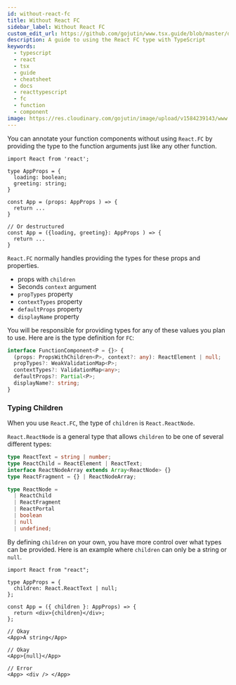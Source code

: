 ```yaml
---
id: without-react-fc
title: Without React FC
sidebar_label: Without React FC
custom_edit_url: https://github.com/gojutin/www.tsx.guide/blob/master/docs/function-components/without-react-fc.mdx
description: A guide to using the React FC type with TypeScript
keywords:
  - typescript
  - react
  - tsx
  - guide
  - cheatsheet
  - docs
  - reacttypescript
  - fc
  - function
  - component
image: https://res.cloudinary.com/gojutin/image/upload/v1584239143/www.tsx.guide/tsx-guide-logo.png
---
```


You can annotate your function components without using `React.FC` by providing the type to the function arguments just like any other function.

```tsx {8,13}
import React from 'react';

type AppProps = {
  loading: boolean;
  greeting: string;
}

const App = (props: AppProps ) => {
  return ...
}

// Or destructured
const App = ({loading, greeting}: AppProps ) => {
  return ...
}
```

`React.FC` normally handles providing the types for these props and properties.

- props with `children`
- Seconds `context` argument
- `propTypes` property
- `contextTypes` property
- `defaultProps` property
- `displayName` property

You will be responsible for providing types for any of these values you plan to use. Here are is the type definition for `FC`:

```typescript
interface FunctionComponent<P = {}> {
  (props: PropsWithChildren<P>, context?: any): ReactElement | null;
  propTypes?: WeakValidationMap<P>;
  contextTypes?: ValidationMap<any>;
  defaultProps?: Partial<P>;
  displayName?: string;
}
```

### Typing Children

When you use `React.FC`, the type of `children` is `React.ReactNode`.

`React.ReactNode` is a general type that allows `children` to be one of several different types:

```ts
type ReactText = string | number;
type ReactChild = ReactElement | ReactText;
interface ReactNodeArray extends Array<ReactNode> {}
type ReactFragment = {} | ReactNodeArray;

type ReactNode =
  | ReactChild
  | ReactFragment
  | ReactPortal
  | boolean
  | null
  | undefined;
```

By defining `children` on your own, you have more control over what types can be provided. Here is an example where `children` can only be a string or `null`.

```tsx {4,7}
import React from "react";

type AppProps = {
  children: React.ReactText | null;
};

const App = ({ children }: AppProps) => {
  return <div>{children}</div>;
};
```

```tsx
// Okay
<App>A string</App>

// Okay
<App>{null}</App>

// Error
<App> <div /> </App>
```
